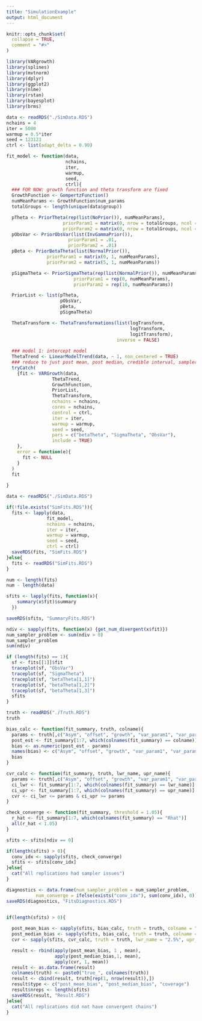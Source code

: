 ```yaml
---
title: "SimulationExample"
output: html_document
---
```


```r
knitr::opts_chunk$set(
  collapse = TRUE,
  comment = "#>"
)
```

```r
library(VARgrowth)
library(splines)
library(mvtnorm)
library(dplyr)
library(ggplot2)
library(nlme)
library(rstan)
library(bayesplot)
library(brms)
```


```r
data <- readRDS("./SimData.RDS")
nchains = 4
iter = 5000
warmup = 0.5*iter
seed = 123123
ctrl <- list(adapt_delta = 0.90)

fit_model <- function(data, 
                      nchains, 
                      iter, 
                      warmup, 
                      seed,
                      ctrl){
  ### FOR NOW: growth function and theta transform are fixed
  GrowthFunction <- GompertzFunction()
  numMeanParams <- GrowthFunction$num_params
  totalGroups <- length(unique(data$group))

  pTheta <- PriorTheta(rep(list(NoPrior()), numMeanParams),
                     priorParam1 = matrix(0, nrow = totalGroups, ncol = numMeanParams), 
                     priorParam2 = matrix(0, nrow = totalGroups, ncol = numMeanParams))
  pObsVar <- PriorObsVar(list(InvGammaPrior()),
                       priorParam1 = .01,
                       priorParam2 = .01)
  pBeta <- PriorBetaTheta(list(NormalPrior()),
               priorParam1 = matrix(0, 1, numMeanParams),
               priorParam2 = matrix(5, 1, numMeanParams))

  pSigmaTheta <- PriorSigmaTheta(rep(list(NormalPrior()), numMeanParams),
                         priorParam1 = rep(0, numMeanParams),
                         priorParam2 = rep(10, numMeanParams))

  PriorList <- list(pTheta,
                    pObsVar,
                    pBeta,
                    pSigmaTheta)

  ThetaTransform <- ThetaTransformations(list(logTransform,
                                              logTransform,
                                              logitTransform),
                                         inverse = FALSE)
  
  ### model 1: intercept model
  ThetaTrend <- LinearModelTrend(data, ~ 1, non_centered = TRUE)
  ### reduce to just post mean, post median, credible interval, sampler errors
  tryCatch(
    {fit <- VARGrowth(data,
                 ThetaTrend, 
                 GrowthFunction, 
                 PriorList, 
                 ThetaTransform,
                 nchains = nchains,
                 cores = nchains,
                 control = ctrl,
                 iter = iter,
                 warmup = warmup,
                 seed = seed,
                 pars = c("betaTheta", "SigmaTheta", "ObsVar"),
                 include = TRUE)
    },
    error = function(e){
      fit <- NULL
    }
  )
  fit
  
}

```


```r
data <- readRDS("./SimData.RDS")

if(!file.exists("SimFits.RDS")){
  fits <- lapply(data, 
               fit_model,
               nchains = nchains,
               iter = iter, 
               warmup = warmup, 
               seed = seed,
               ctrl = ctrl)
  saveRDS(fits, "SimFits.RDS")
}else{
  fits <- readRDS("SimFits.RDS")
}

num <- length(fits)
num - length(data)

sfits <- lapply(fits, function(x){
    summary(x$fit)$summary 
  })

saveRDS(sfits, "SummaryFits.RDS")

ndiv <- sapply(fits, function(x) {get_num_divergent(x$fit)})
num_sampler_problem <- sum(ndiv > 0)
num_sampler_problem
sum(ndiv)
```

```r
if (length(fits) == 1){
  sf <- fits[[1]]$fit
  traceplot(sf, "ObsVar")
  traceplot(sf, "SigmaTheta")
  traceplot(sf, "betaTheta[1,1]")
  traceplot(sf, "betaTheta[1,2]")
  traceplot(sf, "betaTheta[1,3]")
  sfits
}
```


```r
truth <- readRDS("./Truth.RDS")
truth

bias_calc <- function(fit_summary, truth, colname){
  params <- truth[,c("Asym", "offset", "growth", "var_param1", "var_param2", "var_param3", "obs_vars")]
  post_est <- fit_summary[1:7, which(colnames(fit_summary) == colname)]
  bias <- as.numeric(post_est - params)
  names(bias) <- c("Asym", "offset", "growth", "var_param1", "var_param2", "var_param3", "obs_vars")
  bias
}

cvr_calc <- function(fit_summary, truth, lwr_name, upr_name){
  params <- truth[,c("Asym", "offset", "growth", "var_param1", "var_param2", "var_param3", "obs_vars")]
  ci_lwr <- fit_summary[1:7, which(colnames(fit_summary) == lwr_name)]
  ci_upr <- fit_summary[1:7, which(colnames(fit_summary) == upr_name)]
  cvr <- ci_lwr <= params & ci_upr >= params
}

check_converge <- function(fit_summary, threshold = 1.05){
  r_hat <- fit_summary[1:7, which(colnames(fit_summary) == "Rhat")]
  all(r_hat < 1.05)
}

sfits <- sfits[ndiv == 0]

if(length(sfits) > 0){
  conv_idx <- sapply(sfits, check_converge)
  sfits <- sfits[conv_idx]
}else{
  cat("All replications had sampler issues")
}

diagnostics <- data.frame(num_sampler_problem = num_sampler_problem,
           num_converge = ifelse(exists("conv_idx"), sum(conv_idx), 0))
saveRDS(diagnostics, "FitsDiagnostics.RDS")


if(length(sfits) > 0){
  
  post_mean_bias <- sapply(sfits, bias_calc, truth = truth, colname = "mean")
  post_median_bias <- sapply(sfits, bias_calc, truth = truth, colname = "50%")
  cvr <- sapply(sfits, cvr_calc, truth = truth, lwr_name = "2.5%", upr_name = "97.5%")

  result <- rbind(apply(post_mean_bias, 1 , mean),
                  apply(post_median_bias,1, mean),
                  apply(cvr, 1, mean))
  result <- as.data.frame(result)
  colnames(truth) <- paste0("true_", colnames(truth))
  result <- cbind(result, truth[rep(1, nrow(result)),])
  result$type <- c("post_mean_bias", "post_median_bias", "coverage")
  result$nreps <- length(sfits)
  saveRDS(result, "Result.RDS")
}else{
  cat("All replications did not have convergent chains")
}


```



